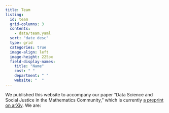 ```yaml
---
title: Team
listing:
  id: team
  grid-columns: 3
  contents: 
    - data/team.yaml
  sort: "date desc"
  type: grid
  categories: true
  image-align: left
  image-height: 225px
  field-display-names:
    title: "Name"
    cost: " "
    department: " "
    website: "  "
---
```


We published this website to accompany our paper "Data Science and Social Justice in the Mathematics Community," which is currently [a preprint on arXiv](https://arxiv.org/abs/2303.09282). We are: 

::: {#team}
:::   

      